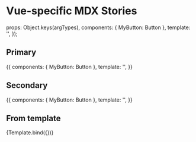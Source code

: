 
<Meta title="stories/renderers/vue/vue-mdx" component={globalThis.Components.Button} />

# Vue-specific MDX Stories


  props: Object.keys(argTypes),
  components: { MyButton: Button },
  template: '<my-button v-bind="$props" />',
});

## Primary

<Canvas>
  <Story name="Primary">
    {{
      components: { MyButton: Button },
      template: '<my-button :primary="true" children="Primary button" />',
    }}
  </Story>
</Canvas>

## Secondary

<Canvas>
  <Story name="Secondary">
    {{
      components: { MyButton: Button },
      template: '<my-button :primary="false" children="Secondary button" />',
    }}
  </Story>
</Canvas>

## From template

<Canvas>
  <Story name="From Template" args={{ children: 'From template' }}>
    {Template.bind({})}
  </Story>
</Canvas>
